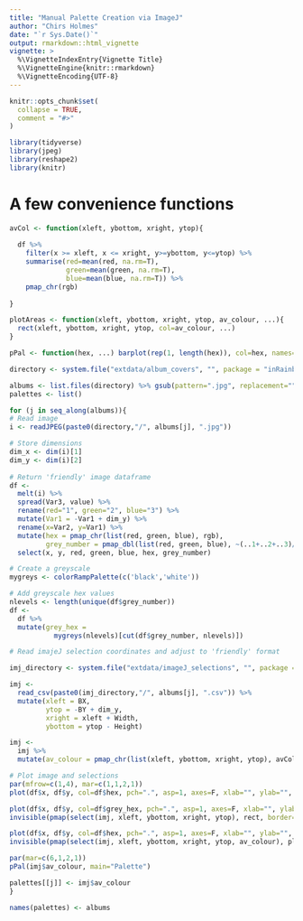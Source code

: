 ```yaml
---
title: "Manual Palette Creation via ImageJ"
author: "Chirs Holmes"
date: "`r Sys.Date()`"
output: rmarkdown::html_vignette
vignette: >
  %\VignetteIndexEntry{Vignette Title}
  %\VignetteEngine{knitr::rmarkdown}
  %\VignetteEncoding{UTF-8}
---
```


```r
knitr::opts_chunk$set(
  collapse = TRUE,
  comment = "#>"
)
```

```r
library(tidyverse)
library(jpeg)
library(reshape2)
library(knitr)
```

# A few convenience functions
```r
avCol <- function(xleft, ybottom, xright, ytop){
  
  df %>% 
    filter(x >= xleft, x <= xright, y>=ybottom, y<=ytop) %>% 
    summarise(red=mean(red, na.rm=T),
              green=mean(green, na.rm=T),
              blue=mean(blue, na.rm=T)) %>% 
    pmap_chr(rgb)
  
}

plotAreas <- function(xleft, ybottom, xright, ytop, av_colour, ...){
  rect(xleft, ybottom, xright, ytop, col=av_colour, ...)
}

pPal <- function(hex, ...) barplot(rep(1, length(hex)), col=hex, names=hex, las=2, border=NA, axes=F, ...)
```


```r
directory <- system.file("extdata/album_covers", "", package = "inRainbows")

albums <- list.files(directory) %>% gsub(pattern=".jpg", replacement="", x=.)
palettes <- list()

for (j in seq_along(albums)){
# Read image
i <- readJPEG(paste0(directory,"/", albums[j], ".jpg"))

# Store dimensions  
dim_x <- dim(i)[1]
dim_y <- dim(i)[2]
  
# Return 'friendly' image dataframe
df <-
  melt(i) %>% 
  spread(Var3, value) %>% 
  rename(red="1", green="2", blue="3") %>% 
  mutate(Var1 = -Var1 + dim_y) %>%
  rename(x=Var2, y=Var1) %>%
  mutate(hex = pmap_chr(list(red, green, blue), rgb),
         grey_number = pmap_dbl(list(red, green, blue), ~(..1+..2+..3)/3)) %>% 
  select(x, y, red, green, blue, hex, grey_number)

# Create a greyscale
mygreys <- colorRampPalette(c('black','white'))

# Add greyscale hex values
nlevels <- length(unique(df$grey_number))
df <- 
  df %>% 
  mutate(grey_hex = 
           mygreys(nlevels)[cut(df$grey_number, nlevels)])

# Read imajeJ selection coordinates and adjust to 'friendly' format

imj_directory <- system.file("extdata/imageJ_selections", "", package = "inRainbows")

imj <- 
  read_csv(paste0(imj_directory,"/", albums[j], ".csv")) %>% 
  mutate(xleft = BX,
         ytop = -BY + dim_y,
         xright = xleft + Width,
         ybottom = ytop - Height)

imj <-
  imj %>% 
  mutate(av_colour = pmap_chr(list(xleft, ybottom, xright, ytop), avCol))

# Plot image and selections
par(mfrow=c(1,4), mar=c(1,1,2,1))
plot(df$x, df$y, col=df$hex, pch=".", asp=1, axes=F, xlab="", ylab="", main="Original")

plot(df$x, df$y, col=df$grey_hex, pch=".", asp=1, axes=F, xlab="", ylab="", main="Greyscale Selections")
invisible(pmap(select(imj, xleft, ybottom, xright, ytop), rect, border=6, lwd=2))

plot(df$x, df$y, col=df$hex, pch=".", asp=1, axes=F, xlab="", ylab="", type="n", main="Average colour")
invisible(pmap(select(imj, xleft, ybottom, xright, ytop, av_colour), plotAreas, border=NA))

par(mar=c(6,1,2,1))
pPal(imj$av_colour, main="Palette")

palettes[[j]] <- imj$av_colour
}

names(palettes) <- albums

```



